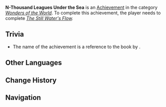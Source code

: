 {{Achievement Infobox
|title        = 
|id           = 81184
|order id     = 1170
|category     = Wonders of the World
|description  = Enter [[Enkanomiya]].
|requirements = Complete ''[[The Still Water's Flow]].''
|primogems    = 5
|tracking     = 
|hidden       = 1
|topic        = 
|type         = Quest
}}
'''N-Thousand Leagues Under the Sea''' is an [[Achievement]] in the category ''[[Wonders of the World]]''. To complete this achievement, the player needs to complete ''[[The Still Water's Flow]].''

==Trivia==
* The name of the achievement is a reference to the book {{w|Twenty Thousand Leagues Under the Seas}} by {{w|Jules Verne}}.
<!--
==Video Guides==
{{EVT
|video1   = 
|caption1 = 
}}
-->
==Other Languages==
{{Other Languages|default_hidden=1
|en      = N-Thousand Leagues Under the Sea
|zhs     = 海底几万里？
|zhs_rm  = Hǎi​dǐ Jǐ Wàn​lǐ?
|zht     = 海底幾萬里？
|zht_rm  = Hǎi​dǐ Jǐ Wàn​lǐ?
|ja      = 海底何万里？
|ja_rm   = Kaitei Nan-manri?
|ko      = 해저 몇만 리?
|ko_rm   = 
|es      = ¿Quién vive en un sitio debajo del mar?
|fr      = Combien de lieues sous les mers, déjà ?
|ru      = Тысячи лье под водой
|th      = หลายหมื่นลี้ใต้ท้องทะเล?
|th_rm   = 
|vi      = Biển Sâu Mấy Vạn Dặm?
|de      = Wie viele Meilen unter dem Meer?
|id      = X Meter di Bawah Permukaan Laut
|pt      = Vinte e Tantas Mil Léguas Submarinas?
<!--
|zh_tl   = 
|ja_tl   = 
|ko_tl   = 
|es_tl   = 
|fr_tl   = 
|ru_tl   = 
|th_tl   = 
|vi_tl   = 
|de_tl   = 
|id_tl   = 
|pt_tl   = 
-->
}}

==Change History==
{{Change History|2.4}}
<!--
==References==
{{Reflist}}
-->
==Navigation==
{{Achievement Navbox|Wonders of the World|Quest}}